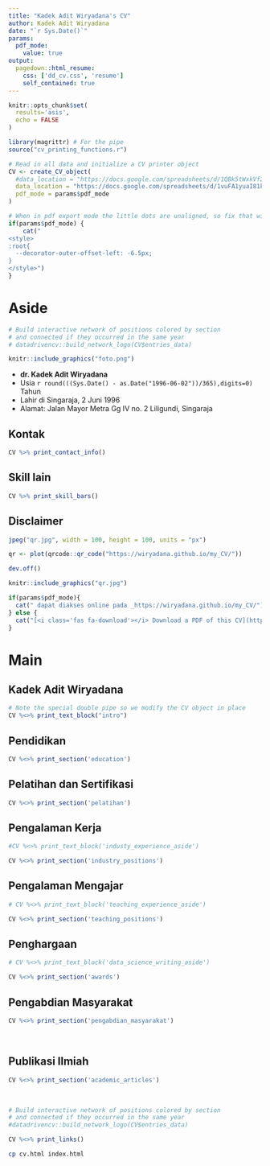 ```yaml
---
title: "Kadek Adit Wiryadana's CV"
author: Kadek Adit Wiryadana
date: "`r Sys.Date()`"
params:
  pdf_mode:
    value: true
output:
  pagedown::html_resume:
    css: ['dd_cv.css', 'resume']
    self_contained: true
---
```


```r
knitr::opts_chunk$set(
  results='asis', 
  echo = FALSE
)

library(magrittr) # For the pipe
source("cv_printing_functions.r")

# Read in all data and initialize a CV printer object
CV <- create_CV_object(
  #data_location = "https://docs.google.com/spreadsheets/d/1QBk5tWxkVf2n-vr2u2ysb9GxS4ljc1bMuEHxtkk0bqA/edit#gid=917338460",
  data_location = "https://docs.google.com/spreadsheets/d/1vuFA1yuaI81kQIKZxVP3BXSkSCEy3dZxMq4_PzO7lsM/edit#gid=917338460",
  pdf_mode = params$pdf_mode
)

```


```r
# When in pdf export mode the little dots are unaligned, so fix that with some conditional CSS.
if(params$pdf_mode) {
    cat("
<style>
:root{
  --decorator-outer-offset-left: -6.5px;
}
</style>")
}
```


Aside
================================================================================

```r
# Build interactive network of positions colored by section
# and connected if they occurred in the same year
# datadrivencv::build_network_logo(CV$entries_data)
```

```r
knitr::include_graphics("foto.png")
```

* **dr. Kadek Adit Wiryadana**
* Usia `r round(((Sys.Date() - as.Date("1996-06-02"))/365),digits=0)` Tahun
* Lahir di Singaraja, 2 Juni 1996
* Alamat: Jalan Mayor Metra Gg IV no. 2 Liligundi, Singaraja

Kontak {#contact}
--------------------------------------------------------------------------------

```r
CV %>% print_contact_info()
```

Skill lain {#skills}
--------------------------------------------------------------------------------

```r
CV %>% print_skill_bars()
```



Disclaimer {#disclaimer}
--------------------------------------------------------------------------------

```r
jpeg("qr.jpg", width = 100, height = 100, units = "px")

qr <- plot(qrcode::qr_code("https://wiryadana.github.io/my_CV/"))

dev.off()
```

```r
knitr::include_graphics("qr.jpg")
```

```r
if(params$pdf_mode){
  cat(" dapat diakses online pada _https://wiryadana.github.io/my_CV/")
} else {
  cat("[<i class='fas fa-download'></i> Download a PDF of this CV](https://github.com/wiryadana/my_CV/blob/main/wiryadana_cv.pdf)")
}
```

Main
================================================================================

Kadek Adit Wiryadana {#title}
--------------------------------------------------------------------------------

```r
# Note the special double pipe so we modify the CV object in place
CV %<>% print_text_block("intro") 
```



Pendidikan {data-icon=graduation-cap data-concise=true}
--------------------------------------------------------------------------------

```r
CV %<>% print_section('education')
```



Pelatihan dan Sertifikasi {data-icon=laptop}
--------------------------------------------------------------------------------

```r
CV %<>% print_section('pelatihan')
```



Pengalaman Kerja {data-icon=suitcase}
--------------------------------------------------------------------------------

::: aside
```r
#CV %<>% print_text_block('industy_experience_aside')
```
:::

```r
CV %<>% print_section('industry_positions')
```

<!-- These breaks just force a new page so section doesnt get cut off -->
\newpage

Pengalaman Mengajar {data-icon=chalkboard-teacher}
--------------------------------------------------------------------------------

::: aside
```r
# CV %<>% print_text_block('teaching_experience_aside')
```
:::

```r
CV %<>% print_section('teaching_positions')
```


Penghargaan {data-icon=chart-line}
--------------------------------------------------------------------------------

::: aside
```r
# CV %<>% print_text_block('data_science_writing_aside')
```
:::

```r
CV %<>% print_section('awards')
```



Pengabdian Masyarakat  {data-icon=newspaper}
--------------------------------------------------------------------------------

```r
CV %<>% print_section('pengabdian_masyarakat')
```


<br>


Publikasi Ilmiah {data-icon=book}
--------------------------------------------------------------------------------

```r
CV %<>% print_section('academic_articles')
```

<br>

::: aside
```r
# Build interactive network of positions colored by section
# and connected if they occurred in the same year
#datadrivencv::build_network_logo(CV$entries_data)
```
:::

```r
CV %<>% print_links()
```

```bash
cp cv.html index.html
```


